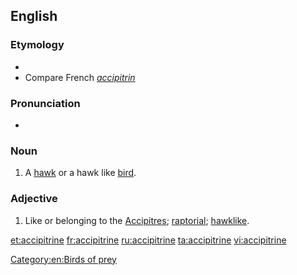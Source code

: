 ==English==

===Etymology===
* {{suffix|accipiter|ine|lang=en}}
* Compare French ''[[accipitrin]]''

===Pronunciation===
* {{a|US}} {{IPA|/æk.ˈsɪp.ə.tɹaɪn/|/æk.ˈsɪp.ə.tɹɪn/|lang=en}}

===Noun===
{{en-noun}}

# A [[hawk]] or a hawk like [[bird]].

===Adjective===
{{en-adj}}

# {{label|en|ornithology}} Like or belonging to the [[accipitres|Accipitres]]; [[raptorial]]; [[hawklike]].

[[Category:en:Birds of prey]]

[[et:accipitrine]]
[[fr:accipitrine]]
[[ru:accipitrine]]
[[ta:accipitrine]]
[[vi:accipitrine]]